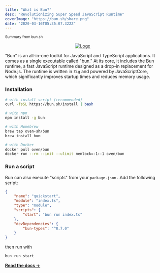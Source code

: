 ```yaml
---
title: "What is Bun?"
desc: "Revolutionizing Super Speed JavaScript Runtime"
coverImage: "https://bun.sh/share.png"
date: "2020-03-16T05:35:07.322Z"
---
```


<p style={{ textAlign: "end" }}>
    <sub>Summary from bun.sh</sub>
</p>

<p align="center">
    <a href="https://bun.sh">
        <img
            src="https://user-images.githubusercontent.com/709451/182802334-d9c42afe-f35d-4a7b-86ea-9985f73f20c3.png"
            alt="Logo"
            height={130}
        />
    </a>
</p>

"Bun" is an all-in-one toolkit for JavaScript and TypeScript applications.
It comes as a single executable called "bun." At its core, it includes the Bun runtime, a fast JavaScript runtime designed as a drop-in replacement for Node.js.
The runtime is written in `Zig` and powered by JavaScriptCore, which significantly improves startup times and reduces memory usage.

### Installation

```sh
# with install script (recommended)
curl -fsSL https://bun.sh/install | bash

# with npm
npm install -g bun

# with Homebrew
brew tap oven-sh/bun
brew install bun

# with Docker
docker pull oven/bun
docker run --rm --init --ulimit memlock=-1:-1 oven/bun
```

### Run a script

Bun can also execute "scripts" from your `package.json.` Add the following script:

```json
{
    "name": "quickstart",
    "module": "index.ts",
    "type": "module",
    "scripts": {
        "start": "bun run index.ts"
    },
    "devDependencies": {
        "bun-types": "^0.7.0"
    }
}
```

then run with

```bash
bun run start
```

**[Read the docs →](https://bun.sh/docs)**
